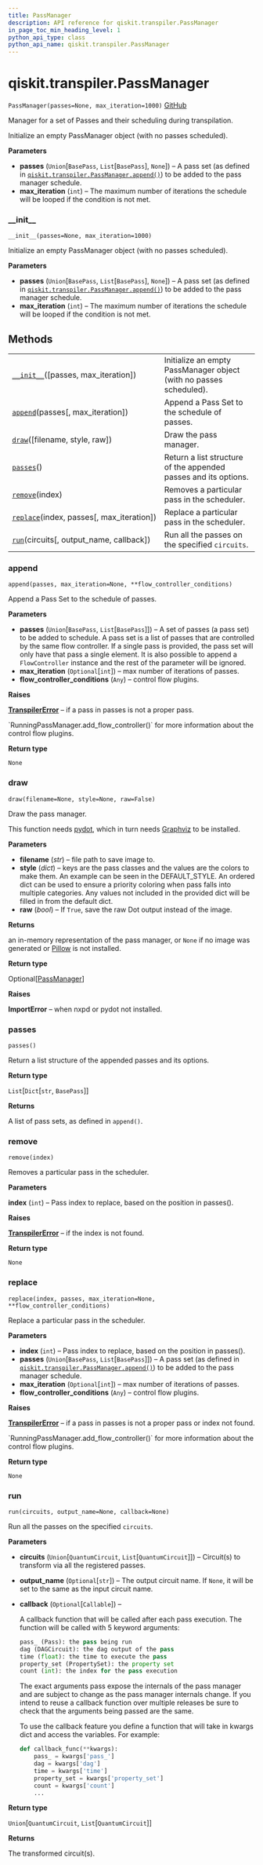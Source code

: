 ```yaml
---
title: PassManager
description: API reference for qiskit.transpiler.PassManager
in_page_toc_min_heading_level: 1
python_api_type: class
python_api_name: qiskit.transpiler.PassManager
---
```


# qiskit.transpiler.PassManager

<span id="qiskit.transpiler.PassManager" />

`PassManager(passes=None, max_iteration=1000)` [GitHub](https://github.com/qiskit/qiskit/tree/stable/0.18/qiskit/transpiler/passmanager.py "view source code")

Manager for a set of Passes and their scheduling during transpilation.

Initialize an empty PassManager object (with no passes scheduled).

**Parameters**

*   **passes** (`Union`\[`BasePass`, `List`\[`BasePass`], `None`]) – A pass set (as defined in [`qiskit.transpiler.PassManager.append()`](#qiskit.transpiler.PassManager.append "qiskit.transpiler.PassManager.append")) to be added to the pass manager schedule.
*   **max\_iteration** (`int`) – The maximum number of iterations the schedule will be looped if the condition is not met.

### \_\_init\_\_

<span id="qiskit.transpiler.PassManager.__init__" />

`__init__(passes=None, max_iteration=1000)`

Initialize an empty PassManager object (with no passes scheduled).

**Parameters**

*   **passes** (`Union`\[`BasePass`, `List`\[`BasePass`], `None`]) – A pass set (as defined in [`qiskit.transpiler.PassManager.append()`](#qiskit.transpiler.PassManager.append "qiskit.transpiler.PassManager.append")) to be added to the pass manager schedule.
*   **max\_iteration** (`int`) – The maximum number of iterations the schedule will be looped if the condition is not met.

## Methods

|                                                                                                                               |                                                                    |
| ----------------------------------------------------------------------------------------------------------------------------- | ------------------------------------------------------------------ |
| [`__init__`](#qiskit.transpiler.PassManager.__init__ "qiskit.transpiler.PassManager.__init__")(\[passes, max\_iteration])     | Initialize an empty PassManager object (with no passes scheduled). |
| [`append`](#qiskit.transpiler.PassManager.append "qiskit.transpiler.PassManager.append")(passes\[, max\_iteration])           | Append a Pass Set to the schedule of passes.                       |
| [`draw`](#qiskit.transpiler.PassManager.draw "qiskit.transpiler.PassManager.draw")(\[filename, style, raw])                   | Draw the pass manager.                                             |
| [`passes`](#qiskit.transpiler.PassManager.passes "qiskit.transpiler.PassManager.passes")()                                    | Return a list structure of the appended passes and its options.    |
| [`remove`](#qiskit.transpiler.PassManager.remove "qiskit.transpiler.PassManager.remove")(index)                               | Removes a particular pass in the scheduler.                        |
| [`replace`](#qiskit.transpiler.PassManager.replace "qiskit.transpiler.PassManager.replace")(index, passes\[, max\_iteration]) | Replace a particular pass in the scheduler.                        |
| [`run`](#qiskit.transpiler.PassManager.run "qiskit.transpiler.PassManager.run")(circuits\[, output\_name, callback])          | Run all the passes on the specified `circuits`.                    |

### append

<span id="qiskit.transpiler.PassManager.append" />

`append(passes, max_iteration=None, **flow_controller_conditions)`

Append a Pass Set to the schedule of passes.

**Parameters**

*   **passes** (`Union`\[`BasePass`, `List`\[`BasePass`]]) – A set of passes (a pass set) to be added to schedule. A pass set is a list of passes that are controlled by the same flow controller. If a single pass is provided, the pass set will only have that pass a single element. It is also possible to append a `FlowController` instance and the rest of the parameter will be ignored.
*   **max\_iteration** (`Optional`\[`int`]) – max number of iterations of passes.
*   **flow\_controller\_conditions** (`Any`) – control flow plugins.

**Raises**

[**TranspilerError**](qiskit.transpiler.TranspilerError "qiskit.transpiler.TranspilerError") – if a pass in passes is not a proper pass.

<Admonition title="See also" type="note">
  `RunningPassManager.add_flow_controller()` for more information about the control flow plugins.
</Admonition>

**Return type**

`None`

### draw

<span id="qiskit.transpiler.PassManager.draw" />

`draw(filename=None, style=None, raw=False)`

Draw the pass manager.

This function needs [pydot](https://github.com/erocarrera/pydot), which in turn needs [Graphviz](https://www.graphviz.org/) to be installed.

**Parameters**

*   **filename** (*str*) – file path to save image to.
*   **style** (*dict*) – keys are the pass classes and the values are the colors to make them. An example can be seen in the DEFAULT\_STYLE. An ordered dict can be used to ensure a priority coloring when pass falls into multiple categories. Any values not included in the provided dict will be filled in from the default dict.
*   **raw** (*bool*) – If `True`, save the raw Dot output instead of the image.

**Returns**

an in-memory representation of the pass manager, or `None` if no image was generated or [Pillow](https://pypi.org/project/Pillow/) is not installed.

**Return type**

Optional\[[PassManager](#qiskit.transpiler.PassManager "qiskit.transpiler.PassManager")]

**Raises**

**ImportError** – when nxpd or pydot not installed.

### passes

<span id="qiskit.transpiler.PassManager.passes" />

`passes()`

Return a list structure of the appended passes and its options.

**Return type**

`List`\[`Dict`\[`str`, `BasePass`]]

**Returns**

A list of pass sets, as defined in `append()`.

### remove

<span id="qiskit.transpiler.PassManager.remove" />

`remove(index)`

Removes a particular pass in the scheduler.

**Parameters**

**index** (`int`) – Pass index to replace, based on the position in passes().

**Raises**

[**TranspilerError**](qiskit.transpiler.TranspilerError "qiskit.transpiler.TranspilerError") – if the index is not found.

**Return type**

`None`

### replace

<span id="qiskit.transpiler.PassManager.replace" />

`replace(index, passes, max_iteration=None, **flow_controller_conditions)`

Replace a particular pass in the scheduler.

**Parameters**

*   **index** (`int`) – Pass index to replace, based on the position in passes().
*   **passes** (`Union`\[`BasePass`, `List`\[`BasePass`]]) – A pass set (as defined in [`qiskit.transpiler.PassManager.append()`](#qiskit.transpiler.PassManager.append "qiskit.transpiler.PassManager.append")) to be added to the pass manager schedule.
*   **max\_iteration** (`Optional`\[`int`]) – max number of iterations of passes.
*   **flow\_controller\_conditions** (`Any`) – control flow plugins.

**Raises**

[**TranspilerError**](qiskit.transpiler.TranspilerError "qiskit.transpiler.TranspilerError") – if a pass in passes is not a proper pass or index not found.

<Admonition title="See also" type="note">
  `RunningPassManager.add_flow_controller()` for more information about the control flow plugins.
</Admonition>

**Return type**

`None`

### run

<span id="qiskit.transpiler.PassManager.run" />

`run(circuits, output_name=None, callback=None)`

Run all the passes on the specified `circuits`.

**Parameters**

*   **circuits** (`Union`\[`QuantumCircuit`, `List`\[`QuantumCircuit`]]) – Circuit(s) to transform via all the registered passes.

*   **output\_name** (`Optional`\[`str`]) – The output circuit name. If `None`, it will be set to the same as the input circuit name.

*   **callback** (`Optional`\[`Callable`]) –

    A callback function that will be called after each pass execution. The function will be called with 5 keyword arguments:

    ```python
    pass_ (Pass): the pass being run
    dag (DAGCircuit): the dag output of the pass
    time (float): the time to execute the pass
    property_set (PropertySet): the property set
    count (int): the index for the pass execution
    ```

    The exact arguments pass expose the internals of the pass manager and are subject to change as the pass manager internals change. If you intend to reuse a callback function over multiple releases be sure to check that the arguments being passed are the same.

    To use the callback feature you define a function that will take in kwargs dict and access the variables. For example:

    ```python
    def callback_func(**kwargs):
        pass_ = kwargs['pass_']
        dag = kwargs['dag']
        time = kwargs['time']
        property_set = kwargs['property_set']
        count = kwargs['count']
        ...
    ```

**Return type**

`Union`\[`QuantumCircuit`, `List`\[`QuantumCircuit`]]

**Returns**

The transformed circuit(s).

